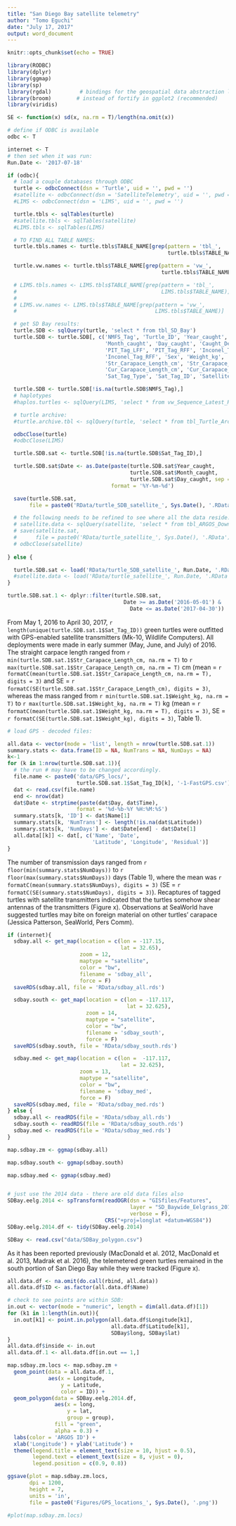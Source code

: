 ```yaml
---
title: "San Diego Bay satellite telemetry"
author: "Tomo Eguchi"
date: "July 17, 2017"
output: word_document
---
```


```r
knitr::opts_chunk$set(echo = TRUE)

library(RODBC)
library(dplyr)
library(ggmap)
library(sp)
library(rgdal)         # bindings for the geospatial data abstraction library
library(broom)        # instead of fortify in ggplot2 (recommended)
library(viridis)

SE <- function(x) sd(x, na.rm = T)/length(na.omit(x))

# define if ODBC is available
odbc <- T

internet <- T
# then set when it was run:
Run.Date <- '2017-07-18'
```

```r
if (odbc){
  # load a couple databases through ODBC
  turtle <- odbcConnect(dsn = 'Turtle', uid = '', pwd = '')
  #satellite <- odbcConnect(dsn = 'SatelliteTelemetry', uid = '', pwd = '')
  #LIMS <- odbcConnect(dsn = 'LIMS', uid = '', pwd = '')

  turtle.tbls <- sqlTables(turtle)
  #satellite.tbls <- sqlTables(satellite)
  #LIMS.tbls <- sqlTables(LIMS)

  # TO FIND ALL TABLE NAMES:
  turtle.tbls.names <- turtle.tbls$TABLE_NAME[grep(pattern = 'tbl_',
                                                   turtle.tbls$TABLE_NAME)]

  turtle.vw.names <- turtle.tbls$TABLE_NAME[grep(pattern = 'vw_',
                                                 turtle.tbls$TABLE_NAME)]

  # LIMS.tbls.names <- LIMS.tbls$TABLE_NAME[grep(pattern = 'tbl_',
  #                                              LIMS.tbls$TABLE_NAME)]
  #
  # LIMS.vw.names <- LIMS.tbls$TABLE_NAME[grep(pattern = 'vw_',
  #                                            LIMS.tbls$TABLE_NAME)]

  # get SD Bay results:
  turtle.SDB <- sqlQuery(turtle, 'select * from tbl_SD_Bay')
  turtle.SDB <- turtle.SDB[, c('NMFS_Tag', 'Turtle_ID', 'Year_caught',
                               'Month_caught', 'Day_caught', 'Caught_Dead',
                               'PIT_Tag_LFF', 'PIT_Tag_RFF', 'Inconel_Tag_LFF',
                               'Inconel_Tag_RFF', 'Sex', 'Weight_kg',
                               'Str_Carapace_Length_cm', 'Str_Carapace_Width_cm',
                               'Cur_Carapace_Length_cm', 'Cur_Carapace_Width_cm',
                               'Sat_Tag_Type', 'Sat_Tag_ID', 'Satellite_Tag_Added')]

  turtle.SDB <- turtle.SDB[!is.na(turtle.SDB$NMFS_Tag),]
  # haplotypes
  #haplos.turtles <- sqlQuery(LIMS, 'select * from vw_Sequence_Latest_Run')

  # turtle archive:
  #turtle.archive.tbl <- sqlQuery(turtle, 'select * from tbl_Turtle_Archive')

  odbcClose(turtle)
  #odbcClose(LIMS)

  turtle.SDB.sat <- turtle.SDB[!is.na(turtle.SDB$Sat_Tag_ID),]

  turtle.SDB.sat$Date <- as.Date(paste(turtle.SDB.sat$Year_caught,
                                       turtle.SDB.sat$Month_caught,
                                       turtle.SDB.sat$Day_caught, sep = '-'),
                                 format = '%Y-%m-%d')

  save(turtle.SDB.sat,
       file = paste0('RData/turtle_SDB_satellite_', Sys.Date(), '.RData'))

  # the following needs to be refined to see where all the data reside... 7/17/2017  
  # satellite.data <- sqlQuery(satellite, 'select * from tbl_ARGOS_Download')
  # save(satellite.sat,
  #      file = paste0('RData/turtle_satellite_', Sys.Date(), '.RData'))
  # odbcClose(satellite)
  
} else {

  turtle.SDB.sat <- load('RData/turtle_SDB_satellite_', Run.Date, '.RData')
  #satellite.data <- load('RData/turtle_satellite_', Run.Date, '.RData')
}

turtle.SDB.sat.1 <- dplyr::filter(turtle.SDB.sat,
                                     Date >= as.Date('2016-05-01') &
                                       Date <= as.Date('2017-04-30'))


```

From May 1, 2016 to April 30, 2017, ```r length(unique(turtle.SDB.sat.1$Sat_Tag_ID))``` green turtles were outfitted with GPS-enabled satellite transmitters (Mk-10, Wildlife Computers). All deployments were made in early summer (May, June, and July) of 2016. The straight carpace length ranged from ```r min(turtle.SDB.sat.1$Str_Carapace_Length_cm, na.rm = T)``` to ```r max(turtle.SDB.sat.1$Str_Carapace_Length_cm, na.rm = T)``` cm (mean = ```r formatC(mean(turtle.SDB.sat.1$Str_Carapace_Length_cm, na.rm = T), digits = 3)``` and SE = ```r formatC(SE(turtle.SDB.sat.1$Str_Carapace_Length_cm), digits = 3)```, whereas the mass ranged from ```r min(turtle.SDB.sat.1$Weight_kg, na.rm = T)``` to ```r max(turtle.SDB.sat.1$Weight_kg, na.rm = T)``` kg (mean = ```r formatC(mean(turtle.SDB.sat.1$Weight_kg, na.rm = T), digits = 3)```, SE = ```r formatC(SE(turtle.SDB.sat.1$Weight_kg), digits = 3)```, Table 1). 

```r
# load GPS - decoded files:

all.data <- vector(mode = 'list', length = nrow(turtle.SDB.sat.1))
summary.stats <- data.frame(ID = NA, NumTrans = NA, NumDays = NA)
k<-1
for (k in 1:nrow(turtle.SDB.sat.1)){
  # the run # may have to be changed accordingly. 
  file.name <- paste0('data/GPS_locs/', 
                      turtle.SDB.sat.1$Sat_Tag_ID[k], '-1-FastGPS.csv')
  dat <- read.csv(file.name)
  end <- nrow(dat)
  dat$Date <- strptime(paste(dat$Day, dat$Time), 
                      format = '%d-%b-%Y %H:%M:%S')
  summary.stats[k, 'ID'] <- dat$Name[1]
  summary.stats[k, 'NumTrans'] <- length(!is.na(dat$Latitude))
  summary.stats[k, 'NumDays'] <- dat$Date[end] - dat$Date[1]
  all.data[[k]] <- dat[, c('Name', 'Date',  
                           'Latitude', 'Longitude', 'Residual')]
}

```

The  number of transmission days ranged from ```r floor(min(summary.stats$NumDays))``` to ```r floor(max(summary.stats$NumDays))``` days (Table 1), where the mean was ```r formatC(mean(summary.stats$NumDays), digits = 3)``` (SE = ```r formatC(SE(summary.stats$NumDays), digits = 3)```). Recaptures of tagged turtles with satellite transmitters indicated that the turtles somehow shear antennas of the transmitters (Figure x). Observations at SeaWorld have suggested turtles may bite on foreign material on other turtles' carapace (Jessica Patterson, SeaWorld, Pers Comm). 

```r

if (internet){
  sdbay.all <- get_map(location = c(lon = -117.15,
                                    lat = 32.65),
                       zoom = 12,
                       maptype = "satellite",
                       color = "bw",
                       filename = 'sdbay_all',
                       force = F)
  saveRDS(sdbay.all, file = 'RData/sdbay_all.rds')

  sdbay.south <- get_map(location = c(lon = -117.117,
                                      lat = 32.625),
                         zoom = 14,
                         maptype = "satellite",
                         color = "bw",
                         filename = 'sdbay_south',
                         force = F)
  saveRDS(sdbay.south, file = 'RData/sdbay_south.rds')

  sdbay.med <- get_map(location = c(lon =  -117.117,
                                    lat = 32.625),
                       zoom = 13,
                       maptype = "satellite",
                       color = "bw",
                       filename = 'sdbay_med',
                       force = F)
  saveRDS(sdbay.med, file = 'RData/sdbay_med.rds')
} else {
  sdbay.all <- readRDS(file = 'RData/sdbay_all.rds')
  sdbay.south <- readRDS(file = 'RData/sdbay_south.rds')
  sdbay.med <- readRDS(file = 'RData/sdbay_med.rds')
}

map.sdbay.zm <- ggmap(sdbay.all)

map.sdbay.south <- ggmap(sdbay.south)

map.sdbay.med <- ggmap(sdbay.med)


# just use the 2014 data - there are old data files also
SDBay.eelg.2014 <- spTransform(readOGR(dsn = "GISfiles/Features",
                                       layer = "SD_Baywide_Eelgrass_2014_Final",
                                       verbose = F),
                               CRS("+proj=longlat +datum=WGS84"))
SDBay.eelg.2014.df <- tidy(SDBay.eelg.2014)

SDBay <- read.csv("data/SDBay_polygon.csv")

```

As it has been reported previously (MacDonald et al. 2012, MacDonald et al. 2013, Madrak et al. 2016), the telemetered green turtles remained in the south portion of San Diego Bay while they were tracked (Figure x). 

```r
all.data.df <- na.omit(do.call(rbind, all.data))
all.data.df$ID <- as.factor(all.data.df$Name)

# check to see points are within SDB:
in.out <- vector(mode = "numeric", length = dim(all.data.df)[1])
for (k1 in 1:length(in.out)){
  in.out[k1] <- point.in.polygon(all.data.df$Longitude[k1], 
                                 all.data.df$Latitude[k1],
                                 SDBay$long, SDBay$lat)
}
all.data.df$inside <- in.out
all.data.df.1 <- all.data.df[in.out == 1,]

map.sdbay.zm.locs <- map.sdbay.zm + 
  geom_point(data = all.data.df.1,
             aes(x = Longitude, 
                 y = Latitude, 
                 color = ID)) +
  geom_polygon(data = SDBay.eelg.2014.df,
               aes(x = long,
                   y = lat,
                   group = group),
               fill = "green",
               alpha = 0.3) + 
  labs(color = 'ARGOS ID') + 
  xlab('Longitude') + ylab('Latitude') + 
  theme(legend.title = element_text(size = 10, hjust = 0.5),
        legend.text = element_text(size = 8, vjust = 0),
        legend.position = c(0.9, 0.8))

ggsave(plot = map.sdbay.zm.locs,
       dpi = 1200,
       height = 7,
       units = 'in',
       file = paste0('Figures/GPS_locations_', Sys.Date(), '.png'))

#plot(map.sdbay.zm.locs)

```
